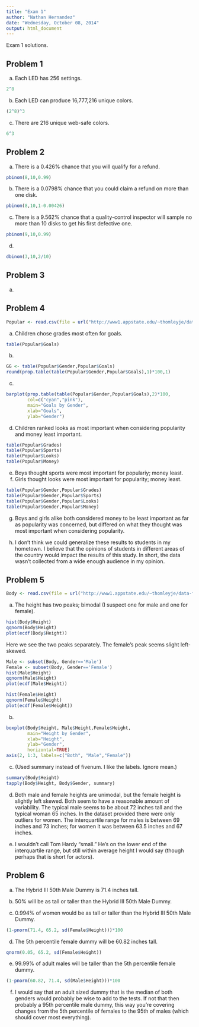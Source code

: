 ---
title: "Exam 1"
author: "Nathan Hernandez"
date: "Wednesday, October 08, 2014"
output: html_document
---

Exam 1 solutions.

## Problem 1  

a. Each LED has 256 settings.
```{r}
2^8
```

b. Each LED can produce 16,777,216 unique colors.
```{r}
(2^8)^3
```

c. There are 216 unique web-safe colors.
```{r}
6^3
```

## Problem 2

a. There is a 0.426% chance that you will qualify for a refund.
```{r}
pbinom(8,10,0.99)
```

b. There is a 0.0798% chance that you could claim a refund on more than one disk.
```{r}
pbinom(8,10,1-0.00426)
```

c. There is a 9.562% chance that a quality-control inspector will sample no more than 10 disks to get his first defective one.
```{r}
pbinom(9,10,0.99)
```

d.
```{r}
dbinom(3,10,2/10)
```

## Problem 3

a. 

## Problem 4

```{r, echo=FALSE}
Popular <- read.csv(file = url("http://www1.appstate.edu/~thomleyje/data-files/Popular.csv"))
```

a. Children chose grades most often for goals.
```{r}
table(Popular$Goals)
```

b.
```{r}
GG <- table(Popular$Gender,Popular$Goals)
round(prop.table(table(Popular$Gender,Popular$Goals),1)*100,1)
```

c.
```{r}
barplot(prop.table(table(Popular$Gender,Popular$Goals),2)*100,
        col=c("cyan","pink"),
        main="Goals by Gender",
        xlab="Goals", 
        ylab="Gender")
```

d. Children ranked looks as most important when considering popularity and money least important.
```{r}
table(Popular$Grades)
table(Popular$Sports)
table(Popular$Looks)
table(Popular$Money)
```

e. Boys thought sports were most important for populariy; money least.
f. Girls thought looks were most important for popularity; money least.
```{r}
table(Popular$Gender,Popular$Grades)
table(Popular$Gender,Popular$Sports)
table(Popular$Gender,Popular$Looks)
table(Popular$Gender,Popular$Money)
```

g. Boys and girls alike both considered money to be least important as far as popularity was concerned, but differed on what they thought was most important when considering popularity.

h. I don't think we could generalize these results to students in my hometown. I believe that the opinions of students in different areas of the country would impact the results of this study. In short, the data wasn't collected from a wide enough audience in my opinion. 


## Problem 5

```{r, echo=FALSE}
Body <- read.csv(file = url("http://www1.appstate.edu/~thomleyje/data-files/Anthropometric.csv"))
```

a. The height has two peaks; bimodal (I suspect one for male and one for female).
```{r}
hist(Body$Height)
qqnorm(Body$Height)
plot(ecdf(Body$Height))
```

Here we see the two peaks separately. The female's peak seems slight left-skewed.
```{r}
Male <- subset(Body, Gender=='Male')
Female <- subset(Body, Gender=='Female')
hist(Male$Height)
qqnorm(Male$Height)
plot(ecdf(Male$Height))

hist(Female$Height)
qqnorm(Female$Height)
plot(ecdf(Female$Height))
```

b.
```{r}
boxplot(Body$Height, Male$Height,Female$Height,
        main="Height by Gender",
        xlab="Height",
        ylab="Gender",
        horizontal=TRUE)
axis(2, 1:3, labels=c("Both", "Male","Female"))
```

c. (Used summary instead of fivenum. I like the labels. Ignore mean.)
```{r}
summary(Body$Height)
tapply(Body$Height, Body$Gender, summary)
```

d. Both male and female heights are unimodal, but the female height is slightly left skewed. Both seem to have a reasonable amount of variability. The typical male seems to be about 72 inches tall and the typical woman 65 inches. In the dataset provided there were only outliers for women. The interquartile range for males is between 69 inches and 73 inches; for women it was between 63.5 inches and 67 inches.

e. I wouldn't call Tom Hardy "small." He's on the lower end of the interquartile range, but still within average height I would say (though perhaps that is short for actors).


## Problem 6

a. The Hybrid III 50th Male Dummy is 71.4 inches tall.

b. 50% will be as tall or taller than the Hybrid III 50th Male Dummy.

c. 0.994% of women would be as tall or taller than the Hybrid III 50th Male Dummy.
```{r}
(1-pnorm(71.4, 65.2, sd(Female$Height)))*100
```

d. The 5th percentile female dummy will be 60.82 inches tall.
```{r}
qnorm(0.05, 65.2, sd(Female$Height))
```

e. 99.99% of adult males will be taller than the 5th percentile female dummy.
```{r}
(1-pnorm(60.82, 71.4, sd(Male$Height)))*100
```

f. I would say that an adult sized dummy that is the median of both genders would probably be wise to add to the tests. If not that then probably a 95th percentile male dummy, this way you're covering changes from the 5th percentile of females to the 95th of males (which should cover most everything).



